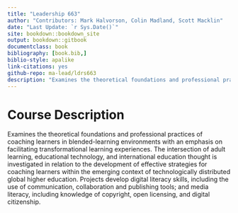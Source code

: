 ```yaml
--- 
title: "Leadership 663"
author: "Contributors: Mark Halvorson, Colin Madland, Scott Macklin"
date: "Last Update: `r Sys.Date()`"
site: bookdown::bookdown_site
output: bookdown::gitbook
documentclass: book
bibliography: [book.bib,]
biblio-style: apalike
link-citations: yes
github-repo: ma-lead/ldrs663
description: "Examines the theoretical foundations and professional practices of coaching learners in blended-learning environments with an emphasis on facilitating transformational learning experiences. The intersection of adult learning, educational technology, and international education thought is investigated in relation to the development of effective strategies for coaching learners within the emerging context of technologically distributed global higher education. Projects develop digital literacy skills, including the use of communication, collaboration and publishing tools; and media literacy, including knowledge of copyright, open licensing, and digital citizenship."
---
```


# Course Description {-}

Examines the theoretical foundations and professional practices of coaching learners in blended-learning environments with an emphasis on facilitating transformational learning experiences. The intersection of adult learning, educational technology, and international education thought is investigated in relation to the development of effective strategies for coaching learners within the emerging context of technologically distributed global higher education. Projects develop digital literacy skills, including the use of communication, collaboration and publishing tools; and media literacy, including knowledge of copyright, open licensing, and digital citizenship.
